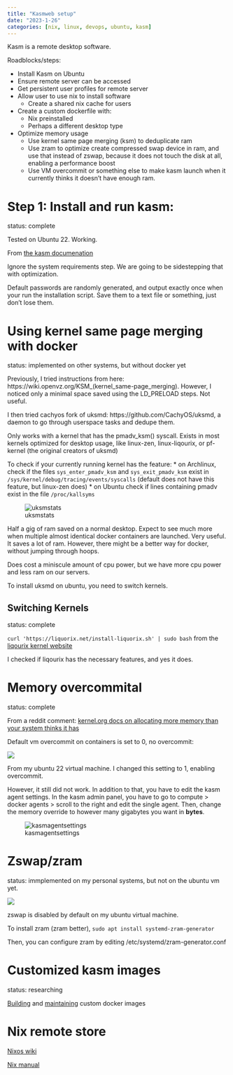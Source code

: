 ```yaml
---
title: "Kasmweb setup"
date: "2023-1-26"
categories: [nix, linux, devops, ubuntu, kasm]
---
```


Kasm is a remote desktop software.


Roadblocks/steps: 

* Install Kasm on Ubuntu
* Ensure remote server can be accessed
* Get persistent user profiles for remote server 
* Allow user to use nix to install software
    * Create a shared nix cache for users
* Create a custom dockerfile with: 
    * Nix preinstalled
    * Perhaps a different desktop type
* Optimize memory usage
    * Use kernel same page merging (ksm) to deduplicate ram
    * Use zram to optimize create  compressed swap device in ram, and use that instead of zswap, because it does not touch the disk at all, enabling a performance boost
    * Use VM overcommit or something else to make kasm launch when it currently thinks it doesn't have enough ram. 


# Step 1: Install and run kasm:

status: complete

Tested on Ubuntu 22. Working.

From [the kasm documenation](https://www.kasmweb.com/docs/latest/install/single_server_install.html)

Ignore the system requirements step. We are going to be sidestepping that with optimization.

Default passwords are randomly generated, and output exactly once when your run the installation script. Save them to a text file or something, just don't lose them. 

# Using kernel same page merging with docker
status: implemented on other systems, but without docker yet

Previously, I tried instructions from here: https://wiki.openvz.org/KSM_(kernel_same-page_merging). However, I noticed only a minimal space saved using the LD_PRELOAD steps. Not useful. 

I then tried cachyos fork of uksmd: https://github.com/CachyOS/uksmd, a daemon to go through userspace tasks and dedupe them.

Only works with a kernel that has the pmadv_ksm() syscall. Exists in most kernels optimized for desktop usage, like linux-zen, linux-liqourix, or pf-kernel (the original creators of uksmd)

To check if your currently running kernel has the feature:
* on Archlinux, check if the files `sys_enter_pmadv_ksm` and `sys_exit_pmadv_ksm` exist in `/sys/kernel/debug/tracing/events/syscalls` (default does not have this feature, but linux-zen does)
* on Ubuntu check if lines containing pmadv exist in the file `/proc/kallsyms` 


![uksmstats](uksmdstatsdesktop.png)

Half a gig of ram saved on a normal desktop. Expect to see much more when multiple almost identical docker containers are launched. Very useful. It saves a lot of ram. However, there might be a better way for docker, without jumping through hoops. 

Does cost a miniscule amount of cpu power, but we have more cpu power and less ram on our servers. 

To install uksmd on ubuntu, you need to switch kernels. 

## Switching Kernels

status: complete

`curl 'https://liquorix.net/install-liquorix.sh' | sudo bash` from the [liqourix kernel website](https://liquorix.net/)

I checked if liqourix has the necessary features, and yes it does. 

# Memory overcommital
status: complete

From a reddit comment: [kernel.org docs on allocating more memory than your system thinks it has](https://www.kernel.org/doc/Documentation/vm/overcommit-accounting)

Default vm overcommit on containers is set to 0, no overcommit:

![](defaultvmovercommit.png)

From my ubuntu 22 virtual machine. I changed this setting to 1, enabling overcommit.

However, it still did not work. In addition to that, you have to edit the kasm agent settings. In the kasm admin panel, you have to go to compute > docker agents > scroll to the right and edit the single agent. Then, change the memory override to however many gigabytes you want in **bytes**. 

![kasmagentsettings](agentsettings.png)

# Zswap/zram

status: immplemented on my personal systems, but not on the ubuntu vm yet.

![](zswap.png)

zswap is disabled by default on my ubuntu virtual machine.


To install zram (zram better), `sudo apt install systemd-zram-generator`

Then, you can configure zram by editing /etc/systemd/zram-generator.conf


# Customized kasm images
status: researching

[Building](https://www.kasmweb.com/docs/latest/how_to/building_images.html) and [maintaining](https://www.kasmweb.com/docs/latest/how_to/building_images.html) custom docker images


# Nix remote store

[Nixos wiki](https://nixos.wiki/wiki/Binary_Cache)

[Nix manual](https://nixos.org/manual/nix/stable/package-management/binary-cache-substituter.html)





